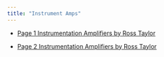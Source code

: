 ```yaml
---
title: "Instrument Amps"
---
```


<!-- - [Lesson Solutions Excel Spread Sheet](assets){download=""} -->

- [Page 1 Instrumentation Amplifiers by Ross Taylor](assets/ba-Lesson-Page1-Instrumentation-Amplifiers.pdf){target="_blank"}

- [Page 2 Instrumentation Amplifiers by Ross Taylor](assets/bc-Lesson-Page2-Instrumentation-Amplifiers.pdf){target="_blank"}

<!-- - [Page 3 by Ross Taylor](assets){target="_blank"}

- [Page 4 by Ross Taylor](assets){target="_blank"} -->


